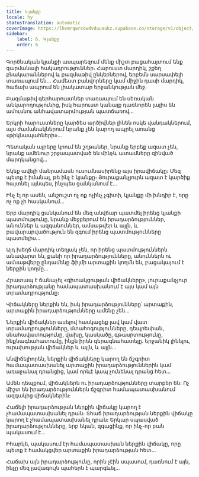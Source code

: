 ```yaml
---
title: Կյանքը
locale: hy
statusTranslation: automatic
coverImage: https://lhvmrqwrcowdvduuaukz.supabase.co/storage/v1/object/public/strapi-uploads/small_cover-tratado-de-psicologia-revolucionaria.webp-5e15e1cec4e0ebebcde5d7fc7565d8fd.webp
sidebar:
    label: 6. Կյանքը
    order: 6
---
```

Գործնական կյանքի ասպարեզում մենք միշտ բացահայտում ենք զարմանալի հակադրություններ։ Հարուստ մարդիկ, շքեղ բնակարաններով և բազմաթիվ ընկերներով, երբեմն սարսափելի տառապում են... Համեստ բանվորները կամ միջին դասի մարդիկ, հաճախ ապրում են լիակատար երջանկության մեջ։

Բազմաթիվ գերհարուստներ տառապում են սեռական անկարողությունից, իսկ հարուստ կանայք դառնորեն լալիս են ամուսնու անհավատարմության պատճառով...

Երկրի հարուստները կարծես արծիվներ լինեն ոսկե վանդակներում, այս ժամանակներում նրանք չեն կարող ապրել առանց «թիկնապահների»...

Պետական ​​այրերը կրում են շղթաներ, նրանք երբեք ազատ չեն, նրանք ամենուր շրջապատված են մինչև ատամները զինված մարդկանցով...

Եկեք ավելի մանրամասն ուսումնասիրենք այս իրավիճակը։ Մեզ պետք է իմանալ, թե ինչ է կյանքը։ Յուրաքանչյուրն ազատ է կարծիք հայտնել այնպես, ինչպես ցանկանում է...

Ինչ էլ որ ասեն, անշուշտ ոչ ոք ոչինչ չգիտի, կյանքը մի խնդիր է, որը ոչ ոք չի հասկանում...

Երբ մարդիկ ցանկանում են մեզ անվճար պատմել իրենց կյանքի պատմությունը, նրանք մեջբերում են իրադարձություններ, անուններ և ազգանուններ, ամսաթվեր և այլն, և բավարարվածություն են զգում իրենց պատմությունները պատմելիս...

Այդ խեղճ մարդիկ տեղյակ չեն, որ իրենց պատմություններն անավարտ են, քանի որ իրադարձությունները, անուններն ու ամսաթվերը ընդամենը ֆիլմի արտաքին կողմն են, բացակայում է ներքին կողմը...

Հրատապ է ճանաչել «գիտակցության վիճակները», յուրաքանչյուր իրադարձությանը համապատասխանում է այս կամ այն տրամադրությունը։

Վիճակները ներքին են, իսկ իրադարձությունները՝ արտաքին, արտաքին իրադարձությունները ամենը չեն...

Ներքին վիճակներ ասելով հասկացեք լավ կամ վատ տրամադրությունները, մտահոգությունները, դեպրեսիան, սնահավատությունը, վախը, կասկածը, գթասրտությունը, ինքնագնահատումը, ինքն իրեն գերագնահատելը. երջանիկ լինելու, ուրախության վիճակներ և այլն, և այլն...

Անվիճելիորեն, ներքին վիճակները կարող են ճշգրիտ համապատասխանել արտաքին իրադարձություններին կամ առաջանալ դրանցից, կամ որևէ կապ չունենալ դրանց հետ...

Ամեն դեպքում, վիճակներն ու իրադարձությունները տարբեր են։ Ոչ միշտ են իրադարձություններն ճշգրիտ համապատասխանում ազգակից վիճակներին։

Հաճելի իրադարձության ներքին վիճակը կարող է չհամապատասխանել դրան։ Տհաճ իրադարձության ներքին վիճակը կարող է չհամապատասխանել դրան։ Երկար սպասված իրադարձությունները, երբ եկան, զգացինք, որ ինչ-որ բան պակասում է...

Իհարկե, պակասում էր համապատասխան ներքին վիճակը, որը պետք է համակցվեր արտաքին իրադարձության հետ...

Հաճախ այն իրադարձությունը, որին չէին սպասում, դառնում է այն, ինչը մեզ լավագույն պահերն է պարգևել...

